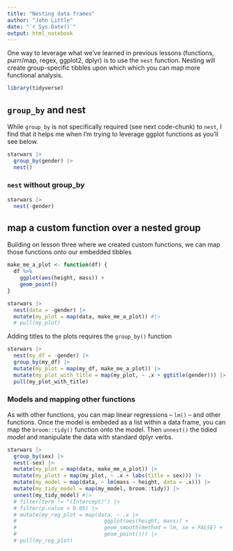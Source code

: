 ```yaml
---
title: "Nesting data frames"
author: "John Little"
date: "`r Sys.Date()`"
output: html_notebook
---
```


One way to leverage what we've learned in previous lessons (functions, purrr/map, regex, ggplot2, dplyr) is to use the `nest` function.  Nesting will create group-specific tibbles upon which which you can map more functional analysis.

```r
library(tidyverse)
```

## `group_by` and nest

While `group_by` is not specifically required (see next code-chunk) to `nest`, I find that it helps me when I'm trying to leverage ggplot functions as you'll see below.

```r
starwars |>
  group_by(gender) |>
  nest()
```

### `nest` without group_by


```r
starwars |>
  nest(-gender)
```

## map a custom function over a nested group

Building on lesson three where we created custom functions, we can map those functions onto our embedded tibbles

```r
make_me_a_plot <- function(df) {
  df %>% 
    ggplot(aes(height, mass)) +
    geom_point() 
}

starwars |>
  nest(data = -gender) |>
  mutate(my_plot = map(data, make_me_a_plot)) #|>
  # pull(my_plot)
```

Adding titles to the plots requires the `group_by()` function

```r
starwars |> 
  nest(my_df = -gender) |> 
  group_by(my_df) |>
  mutate(my_plot = map(my_df, make_me_a_plot)) |> 
  mutate(my_plot_with_title = map(my_plot, ~ .x + ggtitle(gender))) |>
  pull(my_plot_with_title)
```

### Models and mapping other functions

As with other functions, you can map linear regressions -- `lm()` -- and other functions.  Once the model is embeded as a list within a data frame, you can map the `broom::tidy()` function onto the model.  Then `unnest()` the tidied _model_  and manipulate the data with standard dplyr verbs.

```r
starwars |>
  group_by(sex) |>
  nest(-sex) |>
  mutate(my_plot = map(data, make_me_a_plot)) |>
  mutate(my_plott = map(my_plot, ~ .x + labs(title = sex))) |> 
  mutate(my_model = map(data, ~ lm(mass ~ height, data = .x))) |>
  mutate(my_tidy_model = map(my_model, broom::tidy)) |> 
  unnest(my_tidy_model) #|>
  # filter(term != "(Intercept)") |>
  # filter(p.value < 0.05) |>
  # mutate(my_reg_plot = map(data, ~ .x |>
  #                            ggplot(aes(height, mass)) +
  #                            geom_smooth(method = lm, se = FALSE) +
  #                            geom_point())) |>
  # pull(my_reg_plot)
```

